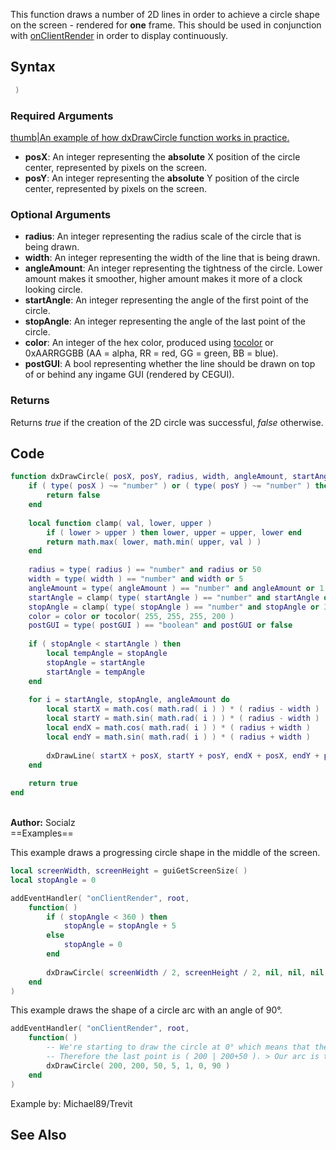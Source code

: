 {{Useful Function}}
<lowercasetitle/>

This function draws a number of 2D lines in order to achieve a circle shape on the screen - rendered for '''one''' frame.  This should be used in conjunction with [[/onClientRender.md|onClientRender]] in order to display continuously.

==Syntax==
<syntaxhighlight lang="lua"> )</syntaxhighlight>

===Required Arguments===
[[/Image:DxDrawCircle_example.png.md|thumb|An example of how dxDrawCircle function works in practice.]]
* '''posX''': An integer representing the '''absolute''' X position of the circle center, represented by pixels on the screen.
* '''posY''': An integer representing the '''absolute''' Y position of the circle center, represented by pixels on the screen.

===Optional Arguments===
{{OptionalArg}}
* '''radius''': An integer representing the radius scale of the circle that is being drawn.
* '''width''': An integer representing the width of the line that is being drawn.
* '''angleAmount''': An integer representing the tightness of the circle. Lower amount makes it smoother, higher amount makes it more of a clock looking circle.
* '''startAngle''': An integer representing the angle of the first point of the circle.
* '''stopAngle''': An integer representing the angle of the last point of the circle.
* '''color''': An integer of the hex color, produced using [[/tocolor.md|tocolor]] or 0xAARRGGBB (AA = alpha, RR = red, GG = green, BB = blue).
* '''postGUI''': A bool representing whether the line should be drawn on top of or behind any ingame GUI (rendered by CEGUI).

===Returns===
Returns ''true'' if the creation of the 2D circle was successful, ''false'' otherwise.

==Code==
<section name="Client" class="client" show="true">
<syntaxhighlight lang="lua">
function dxDrawCircle( posX, posY, radius, width, angleAmount, startAngle, stopAngle, color, postGUI )
	if ( type( posX ) ~= "number" ) or ( type( posY ) ~= "number" ) then
		return false
	end
	
	local function clamp( val, lower, upper )
		if ( lower > upper ) then lower, upper = upper, lower end
		return math.max( lower, math.min( upper, val ) )
	end
	
	radius = type( radius ) == "number" and radius or 50
	width = type( width ) == "number" and width or 5
	angleAmount = type( angleAmount ) == "number" and angleAmount or 1
	startAngle = clamp( type( startAngle ) == "number" and startAngle or 0, 0, 360 )
	stopAngle = clamp( type( stopAngle ) == "number" and stopAngle or 360, 0, 360 )
	color = color or tocolor( 255, 255, 255, 200 )
	postGUI = type( postGUI ) == "boolean" and postGUI or false
	
	if ( stopAngle < startAngle ) then
		local tempAngle = stopAngle
		stopAngle = startAngle
		startAngle = tempAngle
	end
	
	for i = startAngle, stopAngle, angleAmount do
		local startX = math.cos( math.rad( i ) ) * ( radius - width )
		local startY = math.sin( math.rad( i ) ) * ( radius - width )
		local endX = math.cos( math.rad( i ) ) * ( radius + width )
		local endY = math.sin( math.rad( i ) ) * ( radius + width )
	
		dxDrawLine( startX + posX, startY + posY, endX + posX, endY + posY, color, width, postGUI )
	end
	
	return true
end
</syntaxhighlight>
</section>
<br />'''Author:''' Socialz
<br />
==Examples==
<section name="Client" class="client" show="true">
This example draws a progressing circle shape in the middle of the screen.
<syntaxhighlight lang="lua">
local screenWidth, screenHeight = guiGetScreenSize( )
local stopAngle = 0

addEventHandler( "onClientRender", root,
	function( )
		if ( stopAngle < 360 ) then
			stopAngle = stopAngle + 5
		else
			stopAngle = 0
		end
		
		dxDrawCircle( screenWidth / 2, screenHeight / 2, nil, nil, nil, nil, stopAngle )
	end
)
</syntaxhighlight>
</section>

<section name="Client" class="client" show="true">
This example draws the shape of a circle arc with an angle of 90°.
<syntaxhighlight lang="lua">
addEventHandler( "onClientRender", root, 
	function( )
		-- We're starting to draw the circle at 0° which means that the first point of the arc is ( 200+50 | 200 )
		-- Therefore the last point is ( 200 | 200+50 ). > Our arc is the "lower right" quarter of the circle.
		dxDrawCircle( 200, 200, 50, 5, 1, 0, 90 )
	end
)
</syntaxhighlight>
Example by: Michael89/Trevit
</section>

==See Also==
{{Useful_Functions}}